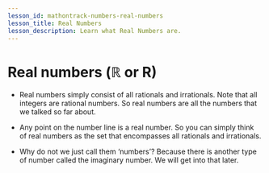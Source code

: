 ```yaml
---
lesson_id: mathontrack-numbers-real-numbers
lesson_title: Real Numbers
lesson_description: Learn what Real Numbers are.
---
```


# Real numbers (ℝ or R)
- Real numbers simply consist of all rationals and irrationals. Note that all integers are rational numbers. So real numbers are all the numbers that we talked so far about.

- Any point on the number line is a real number. So you can simply think of real numbers as the set that encompasses all rationals and irrationals.

- Why do not we just call them ‘numbers’? Because there is another type of number called the imaginary number. We will get into that later.